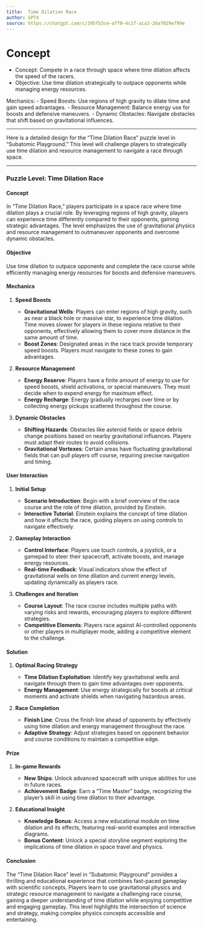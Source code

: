 ```yaml
---
title:  Time Dilation Race
author: GPT4
source: https://chatgpt.com/c/395fb3ce-aff0-4c1f-aca3-26a7029e799e
---
```


# Concept

- Concept: Compete in a race through space where time dilation affects the speed of the racers.
- Objective: Use time dilation strategically to outpace opponents while managing energy resources.

Mechanics:
- Speed Boosts: Use regions of high gravity to dilate time and gain speed advantages.
- Resource Management: Balance energy use for boosts and defensive maneuvers.
- Dynamic Obstacles: Navigate obstacles that shift based on gravitational influences.


---

Here is a detailed design for the "Time Dilation Race" puzzle level in "Subatomic Playground." This level will challenge players to strategically use time dilation and resource management to navigate a race through space.

---

### Puzzle Level: Time Dilation Race

#### **Concept**

In "Time Dilation Race," players participate in a space race where time dilation plays a crucial role. By leveraging regions of high gravity, players can experience time differently compared to their opponents, gaining strategic advantages. The level emphasizes the use of gravitational physics and resource management to outmaneuver opponents and overcome dynamic obstacles.

#### **Objective**

Use time dilation to outpace opponents and complete the race course while efficiently managing energy resources for boosts and defensive maneuvers.

#### **Mechanics**

1. **Speed Boosts**

   - **Gravitational Wells**: Players can enter regions of high gravity, such as near a black hole or massive star, to experience time dilation. Time moves slower for players in these regions relative to their opponents, effectively allowing them to cover more distance in the same amount of time.
   - **Boost Zones**: Designated areas in the race track provide temporary speed boosts. Players must navigate to these zones to gain advantages.

2. **Resource Management**

   - **Energy Reserve**: Players have a finite amount of energy to use for speed boosts, shield activations, or special maneuvers. They must decide when to expend energy for maximum effect.
   - **Energy Recharge**: Energy gradually recharges over time or by collecting energy pickups scattered throughout the course.

3. **Dynamic Obstacles**

   - **Shifting Hazards**: Obstacles like asteroid fields or space debris change positions based on nearby gravitational influences. Players must adapt their routes to avoid collisions.
   - **Gravitational Vortexes**: Certain areas have fluctuating gravitational fields that can pull players off course, requiring precise navigation and timing.

#### **User Interaction**

1. **Initial Setup**

   - **Scenario Introduction**: Begin with a brief overview of the race course and the role of time dilation, provided by Einstein.
   - **Interactive Tutorial**: Einstein explains the concept of time dilation and how it affects the race, guiding players on using controls to navigate effectively.

2. **Gameplay Interaction**

   - **Control Interface**: Players use touch controls, a joystick, or a gamepad to steer their spacecraft, activate boosts, and manage energy resources.
   - **Real-time Feedback**: Visual indicators show the effect of gravitational wells on time dilation and current energy levels, updating dynamically as players race.

3. **Challenges and Iteration**

   - **Course Layout**: The race course includes multiple paths with varying risks and rewards, encouraging players to explore different strategies.
   - **Competitive Elements**: Players race against AI-controlled opponents or other players in multiplayer mode, adding a competitive element to the challenge.

#### **Solution**

1. **Optimal Racing Strategy**

   - **Time Dilation Exploitation**: Identify key gravitational wells and navigate through them to gain time advantages over opponents.
   - **Energy Management**: Use energy strategically for boosts at critical moments and activate shields when navigating hazardous areas.

2. **Race Completion**

   - **Finish Line**: Cross the finish line ahead of opponents by effectively using time dilation and energy management throughout the race.
   - **Adaptive Strategy**: Adjust strategies based on opponent behavior and course conditions to maintain a competitive edge.

#### **Prize**

1. **In-game Rewards**

   - **New Ships**: Unlock advanced spacecraft with unique abilities for use in future races.
   - **Achievement Badge**: Earn a "Time Master" badge, recognizing the player's skill in using time dilation to their advantage.

2. **Educational Insight**

   - **Knowledge Bonus**: Access a new educational module on time dilation and its effects, featuring real-world examples and interactive diagrams.
   - **Bonus Content**: Unlock a special storyline segment exploring the implications of time dilation in space travel and physics.

#### **Conclusion**

The "Time Dilation Race" level in "Subatomic Playground" provides a thrilling and educational experience that combines fast-paced gameplay with scientific concepts. Players learn to use gravitational physics and strategic resource management to navigate a challenging race course, gaining a deeper understanding of time dilation while enjoying competitive and engaging gameplay. This level highlights the intersection of science and strategy, making complex physics concepts accessible and entertaining.